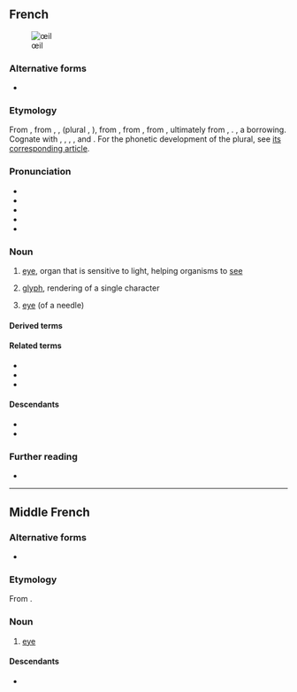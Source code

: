 {{also|oeil}}
==French==
[[Image:Catpupil03042006.jpg|thumb|œil]]

===Alternative forms===
* {{l|fr|oeil}} {{qualifier|nonstandard}}

===Etymology===
From {{inh|fr|frm|œil}}, from {{inh|fr|fro|oil}}, {{m|fro|uel}}, {{m|fro|ueil}} (plural {{m|fro|olz}}, {{m|fro|ialz}}), from {{inh|fr|VL.|oclus}}, from {{inh|fr|la|oculus}}, from {{inh|fr|itc-pro|*okʷelos}}, ultimately from {{der|fr|ine-pro|*h₃okʷ-}}, {{m|ine-pro|*h₃ekʷ-||eye; to see}}. {{doublet|fr|oculus}}, a borrowing. Cognate with {{cog|es|ojo}}, {{cog|pt|olho}}, {{cog|gl|ollo}}, {{cog|it|occhio}}, {{cog|ro|ochi}} and {{cog|ca|ull}}. For the phonetic development of the plural, see [[yeux#French|its corresponding article]].

===Pronunciation===
* {{fr-IPA}}
* {{audio|fr|Fr-œil.ogg|audio}}
* {{audio|fr|Fr-Oeil-fr-Paris.ogg|Audio (FR)}}
* {{homophones|fr|œils|}}
* {{rhymes|fr|œj|s=1}}

===Noun===
{{fr-noun|m|yeux|œils}}

# {{lb|fr|anatomy|plural ''[[yeux]]''}} [[eye]], organ that is sensitive to light, helping organisms to [[see]]
# {{qualifier|plural ''[[œils]]''}} [[glyph]], rendering of a single character
# {{qualifier|plural ''[[œils]]''}} [[eye]] (of a needle)

====Derived terms====
{{der3|fr
|à l'œil
|à l'œil nu
|à vue d'œil
|au doigt et à l'œil
|aux yeux de
|avoir à l'œil
|avoir de la merde dans les yeux
|avoir des étoiles dans les yeux
|avoir des étoiles plein les yeux
|avoir des yeux derrière la tête
|avoir la larme à l'œil
|avoir le compas dans l'œil
|avoir les yeux plus gros que le ventre
|avoir un œil qui dit merde à l'autre
|bon pied, bon œil
|cligner des yeux
|clin d'œil
|coup d'œil
|coûter les yeux de la tête
|crever les yeux
|dévorer des yeux
|du coin de l'œil
|entre quatre yeux
|faire les yeux doux
|fermer les yeux
|frais comme l'œil
|les yeux fermés
|lever les yeux au ciel
|loin des yeux, loin du cœur
|mauvais œil
|mon œil
|n'avoir d'yeux que pour
|ne dormir que d'un œil
|ne pas avoir froid aux yeux
|ne pas avoir les yeux dans sa poche
|ne pas avoir les yeux en face des trous
|ne pas en croire ses yeux
|ne pas fermer l'œil
|ne pas quitter des yeux
|œil au beurre noir
|œil de lynx
|œil pour œil, dent pour dent
|œiller
|œillère
|œillet
|ouvrir les yeux
|petits yeux
|plisser les yeux
|poudre aux yeux
|sauter aux yeux
|se fourrer le doigt dans l'œil
|se mettre le doigt dans l'œil
|se regarder dans le blanc des yeux
|se rincer l'œil
|sous les yeux de
|taper dans l'œil
|tenir à l'œil
|tenir à quelque chose comme à la prunelle de ses yeux
|tourner de l'œil
|voir d'un bon œil
|voir d'un mauvais œil
|voir du même œil
|yeux de chien battu
}}

====Related terms====
* {{l|fr|inoculer}}
* {{l|fr|oculaire}}
* {{l|fr|oculiste}}

====Descendants====
* {{desctree|ht-sdm|z'yeu}}
* {{desc|ht|zye}}

===Further reading===
* {{R:TLFi}}

{{cln|fr|terms spelled with Œ}}

----

==Middle French==

===Alternative forms===
* {{alter|frm|oeil}}

===Etymology===
From {{inh|frm|fro|ueil}}.

===Noun===
{{frm-noun|m|yeulx}}

# {{lb|frm|anatomy}} [[eye]]

====Descendants====
* {{desctree|fr|œil}}